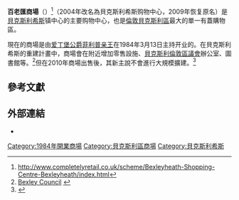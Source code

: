 {{Infobox shopping mall
| name              = 百老匯商場
| location          = 英格蘭[[大倫敦|大倫敦]][[貝克斯利希斯|貝克斯利希斯]][[百老匯|百老匯]]
| coordinates       = {{coord|51.4561|0.1459|type:landmark_region:GB-BEX|display=inline,title}}
| opening_date      = {{Start date and age|1984|03|13|df=yes}}
| owner             = [[仲量联行|仲量联行]] (2009-16)<br />NewRiverRetail (2016-)
| manager           = 彼得·賽奇（Peter Sedge）
| floors            = 1 (主层)<br />4 (包括停车层)
| number_of_stores  = 59
| number_of_anchors = 2
| parking           = 1000 位
| website           = {{url|broadwayshoppingcentre.com}}
| image             = Broadway Shopping Centre, Bexleyheath 3.jpg
}}
'''百老匯商場'''（{{lang-en|Broadway Shopping Centre}}）<ref>http://www.completelyretail.co.uk/scheme/Bexleyheath-Shopping-Centre-Bexleyheath/index.html{{Dead link}}</ref>（2004年改名為貝克斯利希斯购物中心，2009年恢复原名）是[[貝克斯利希斯|貝克斯利希斯]]镇中心的主要购物中心，也是[[倫敦|倫敦]][[貝克斯利區|貝克斯利區]]最大的單一有蓋購物區。

現在的商場是由[[爱丁堡公爵菲利普亲王|爱丁堡公爵菲利普亲王]]在1984年3月13日主持开业的。在貝克斯利希斯的重建計畫中，商場會在附近增加零售設施、[[貝克斯利倫敦區議會|貝克斯利倫敦區議會]]辦公室、圖書館等。<ref>[http://www.bexley.gov.uk/index.aspx?articleid=6803 Bexley Council] {{webarchive |url=https://web.archive.org/web/20110613061728/http://www.bexley.gov.uk/index.aspx?articleid=6803 |date=13 June 2011 }}</ref>但在2010年商場出售後，其新主說不會進行大規模擴建。<ref name="plansdump">{{cite web|url=http://www.newsshopper.co.uk/news/8410375.BEXLEYHEATH__Ambitious_civic_offices_redevelopment_shelved_for_a_supermarket/|title=BEXLEYHEATH: Ambitious civic offices redevelopment shelved for a supermarket|work=News Shopper|accessdate=2020-09-06|archive-date=2018-06-14|archive-url=https://web.archive.org/web/20180614072036/http://www.newsshopper.co.uk/news/8410375.BEXLEYHEATH__Ambitious_civic_offices_redevelopment_shelved_for_a_supermarket/|dead-url=no}}</ref>
== 參考文獻 ==
{{Reflist}}

== 外部連結 ==
* {{Official website|http://www.broadwayshoppingcentre.com|商場的官方網站}}

{{DEFAULTSORT:Broadway Shopping Centre}}
[[Category:1984年開業商場|Category:1984年開業商場]]
[[Category:貝克斯利區商場|Category:貝克斯利區商場]]
[[Category:貝克斯利希斯|Category:貝克斯利希斯]]